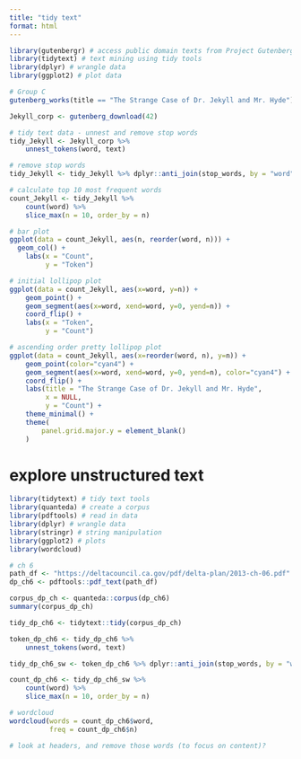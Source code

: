 ```yaml
---
title: "tidy text"
format: html
---
```


```r
library(gutenbergr) # access public domain texts from Project Gutenberg
library(tidytext) # text mining using tidy tools
library(dplyr) # wrangle data
library(ggplot2) # plot data
```

```r
# Group C
gutenberg_works(title == "The Strange Case of Dr. Jekyll and Mr. Hyde") # jekyll hyde text
```

```r
Jekyll_corp <- gutenberg_download(42)
```

```r
# tidy text data - unnest and remove stop words
tidy_Jekyll <- Jekyll_corp %>% 
    unnest_tokens(word, text)
```

```r
# remove stop words
tidy_Jekyll <- tidy_Jekyll %>% dplyr::anti_join(stop_words, by = "word")
```

```r
# calculate top 10 most frequent words
count_Jekyll <- tidy_Jekyll %>%
    count(word) %>% 
    slice_max(n = 10, order_by = n)
```

```r
# bar plot
ggplot(data = count_Jekyll, aes(n, reorder(word, n))) +
  geom_col() +
    labs(x = "Count",
         y = "Token")
```

```r
# initial lollipop plot
ggplot(data = count_Jekyll, aes(x=word, y=n)) +
    geom_point() +
    geom_segment(aes(x=word, xend=word, y=0, yend=n)) +
    coord_flip() +
    labs(x = "Token",
         y = "Count")

# ascending order pretty lollipop plot
ggplot(data = count_Jekyll, aes(x=reorder(word, n), y=n)) +
    geom_point(color="cyan4") +
    geom_segment(aes(x=word, xend=word, y=0, yend=n), color="cyan4") +
    coord_flip() +
    labs(title = "The Strange Case of Dr. Jekyll and Mr. Hyde",
         x = NULL,
         y = "Count") +
    theme_minimal() +
    theme(
        panel.grid.major.y = element_blank()
    )
```

# explore unstructured text

```r
library(tidytext) # tidy text tools
library(quanteda) # create a corpus
library(pdftools) # read in data
library(dplyr) # wrangle data
library(stringr) # string manipulation
library(ggplot2) # plots
library(wordcloud)
```

```r
# ch 6
path_df <- "https://deltacouncil.ca.gov/pdf/delta-plan/2013-ch-06.pdf"
dp_ch6 <- pdftools::pdf_text(path_df)
```

```r
corpus_dp_ch <- quanteda::corpus(dp_ch6)
summary(corpus_dp_ch)
```

```r
tidy_dp_ch6 <- tidytext::tidy(corpus_dp_ch)
```

```r
token_dp_ch6 <- tidy_dp_ch6 %>% 
    unnest_tokens(word, text)
```

```r
tidy_dp_ch6_sw <- token_dp_ch6 %>% dplyr::anti_join(stop_words, by = "word")
```

```r
count_dp_ch6 <- tidy_dp_ch6_sw %>%
    count(word) %>% 
    slice_max(n = 10, order_by = n)
```

```r
# wordcloud
wordcloud(words = count_dp_ch6$word,
          freq = count_dp_ch6$n)

# look at headers, and remove those words (to focus on content)?
```

